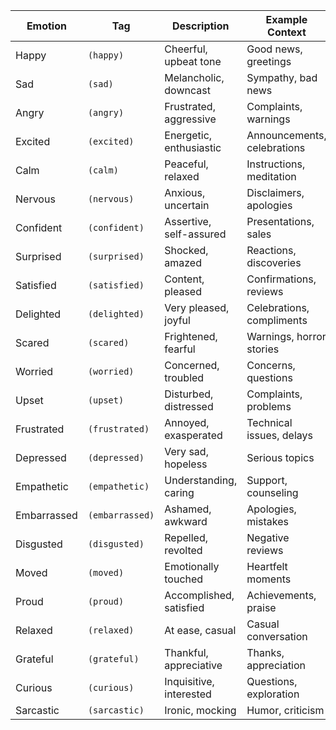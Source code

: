 | Emotion | Tag | Description | Example Context |
|---------|-----|-------------|-----------------|
| Happy | `(happy)` | Cheerful, upbeat tone | Good news, greetings |
| Sad | `(sad)` | Melancholic, downcast | Sympathy, bad news |
| Angry | `(angry)` | Frustrated, aggressive | Complaints, warnings |
| Excited | `(excited)` | Energetic, enthusiastic | Announcements, celebrations |
| Calm | `(calm)` | Peaceful, relaxed | Instructions, meditation |
| Nervous | `(nervous)` | Anxious, uncertain | Disclaimers, apologies |
| Confident | `(confident)` | Assertive, self-assured | Presentations, sales |
| Surprised | `(surprised)` | Shocked, amazed | Reactions, discoveries |
| Satisfied | `(satisfied)` | Content, pleased | Confirmations, reviews |
| Delighted | `(delighted)` | Very pleased, joyful | Celebrations, compliments |
| Scared | `(scared)` | Frightened, fearful | Warnings, horror stories |
| Worried | `(worried)` | Concerned, troubled | Concerns, questions |
| Upset | `(upset)` | Disturbed, distressed | Complaints, problems |
| Frustrated | `(frustrated)` | Annoyed, exasperated | Technical issues, delays |
| Depressed | `(depressed)` | Very sad, hopeless | Serious topics |
| Empathetic | `(empathetic)` | Understanding, caring | Support, counseling |
| Embarrassed | `(embarrassed)` | Ashamed, awkward | Apologies, mistakes |
| Disgusted | `(disgusted)` | Repelled, revolted | Negative reviews |
| Moved | `(moved)` | Emotionally touched | Heartfelt moments |
| Proud | `(proud)` | Accomplished, satisfied | Achievements, praise |
| Relaxed | `(relaxed)` | At ease, casual | Casual conversation |
| Grateful | `(grateful)` | Thankful, appreciative | Thanks, appreciation |
| Curious | `(curious)` | Inquisitive, interested | Questions, exploration |
| Sarcastic | `(sarcastic)` | Ironic, mocking | Humor, criticism |